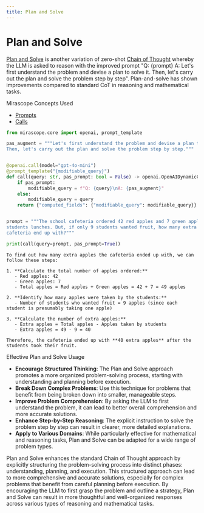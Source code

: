 ```yaml
---
title: Plan and Solve
---
```


# Plan and Solve

[Plan and Solve](https://arxiv.org/pdf/2305.04091) is another variation of zero-shot [Chain of Thought](https://arxiv.org/abs/2201.11903) whereby the LLM is asked to reason with the improved prompt "Q: {prompt} A: Let's first understand the problem and devise a plan to solve it. Then, let's carry out the plan and solve the problem step by step". Plan-and-solve has shown improvements compared to standard CoT in reasoning and mathematical tasks.

<div class="admonition tip">
<p class="admonition-title">Mirascope Concepts Used</p>
<ul>
<li><a href="../../../../learn/prompts/">Prompts</a></li>
<li><a href="../../../../learn/calls/">Calls</a></li>
</ul>
</div>


```python
from mirascope.core import openai, prompt_template

pas_augment = """Let's first understand the problem and devise a plan to solve it.
Then, let's carry out the plan and solve the problem step by step."""


@openai.call(model="gpt-4o-mini")
@prompt_template("{modifiable_query}")
def call(query: str, pas_prompt: bool = False) -> openai.OpenAIDynamicConfig:
    if pas_prompt:
        modifiable_query = f"Q: {query}\nA: {pas_augment}"
    else:
        modifiable_query = query
    return {"computed_fields": {"modifiable_query": modifiable_query}}


prompt = """The school cafeteria ordered 42 red apples and 7 green apples for
students lunches. But, if only 9 students wanted fruit, how many extra did the
cafeteria end up with?"""

print(call(query=prompt, pas_prompt=True))
```

    To find out how many extra apples the cafeteria ended up with, we can follow these steps:
    
    1. **Calculate the total number of apples ordered:**
       - Red apples: 42
       - Green apples: 7
       - Total apples = Red apples + Green apples = 42 + 7 = 49 apples
    
    2. **Identify how many apples were taken by the students:**
       - Number of students who wanted fruit = 9 apples (since each student is presumably taking one apple)
    
    3. **Calculate the number of extra apples:**
       - Extra apples = Total apples - Apples taken by students
       - Extra apples = 49 - 9 = 40
    
    Therefore, the cafeteria ended up with **40 extra apples** after the students took their fruit.


<div class="admonition tip">
<p class="admonition-title">Effective Plan and Solve Usage</p>
<ul>
<li><strong>Encourage Structured Thinking</strong>: The Plan and Solve approach promotes a more organized problem-solving process, starting with understanding and planning before execution.</li>
<li><strong>Break Down Complex Problems</strong>: Use this technique for problems that benefit from being broken down into smaller, manageable steps.</li>
<li><strong>Improve Problem Comprehension</strong>: By asking the LLM to first understand the problem, it can lead to better overall comprehension and more accurate solutions.</li>
<li><strong>Enhance Step-by-Step Reasoning</strong>: The explicit instruction to solve the problem step by step can result in clearer, more detailed explanations.</li>
<li><strong>Apply to Various Domains</strong>: While particularly effective for mathematical and reasoning tasks, Plan and Solve can be adapted for a wide range of problem types.</li>
</ul>
</div>

Plan and Solve enhances the standard Chain of Thought approach by explicitly structuring the problem-solving process into distinct phases: understanding, planning, and execution. This structured approach can lead to more comprehensive and accurate solutions, especially for complex problems that benefit from careful planning before execution. By encouraging the LLM to first grasp the problem and outline a strategy, Plan and Solve can result in more thoughtful and well-organized responses across various types of reasoning and mathematical tasks.

